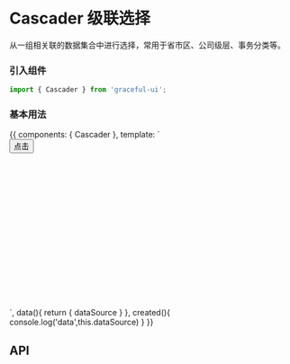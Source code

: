 
<Meta title="数据录入|Cascader 级联选择" component={Cascader} />

# Cascader 级联选择

从一组相关联的数据集合中进行选择，常用于省市区、公司级层、事务分类等。

### 引入组件

```js
import { Cascader } from 'graceful-ui';
```

### 基本用法

<Preview>
  <Story name="直接调用">
    {{
      components: { Cascader },
      template: `
        <div style="height: 300px;">
            <cascader :source="dataSource">
                <button>点击</button>
            </cascader>
        </div>
      `,
      data(){
          return { 
              dataSource
          }
      },
      created(){ 
          console.log('data',this.dataSource)
      }
    }}
  </Story>
</Preview>

## API

<Props of={Cascader} />
